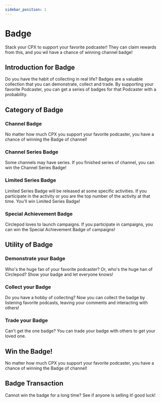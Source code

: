 ```yaml
---
sidebar_position: 1
---
```


# Badge

Stack your CPX to support your favorite podcaster! They can claim rewards from this, and you wil have a chance of winning channel badge!

## Introduction for Badge

Do you have the habit of collecting in real life? Badges are a valuable collection that you can demonstrate, collect and trade. By supporting your favorite Podcaster, you can get a series of badges for that Podcaster with a probability.

## Category of Badge

### Channel Badge

No matter how much CPX you support your favorite podcaster, you have a chance of winning the Badge of channel!

### Channel Series Badge

Some channels may have series. If you finished series of channel, you can win the Channel Series Badge!

### Limited Series Badge

Limited Series Badge will be released at some specific activities. If you participate in the activity or you are the top number of the activity at that time. You'll win Limited Series Badge!

### Special Achievement Badge

Circlepod loves to launch campaigns. If you participate in campaigns, you can win the Special Achievement Badge of campaigns!

## Utility of Badge

### Demonstrate your Badge

Who's the huge fan of your favorite podcaster? Or, who's the huge han of Circlepod? Show your badge and let everyone knows!

### Collect your Badge

Do you have a hobby of collecting? Now you can collect the badge by listening favorite podcasts, leaving your comments and interacting with others!

### Trade your Badge

Can't get the one badge? You can trade your badge with others to get your loved one.

## Win the Badge!

No matter how much CPX you support your favorite podcaster, you have a chance of winning the Badge of channel!

## Badge Transaction

Cannot win the badge for a long time? See if anyone is selling it! good luck!
